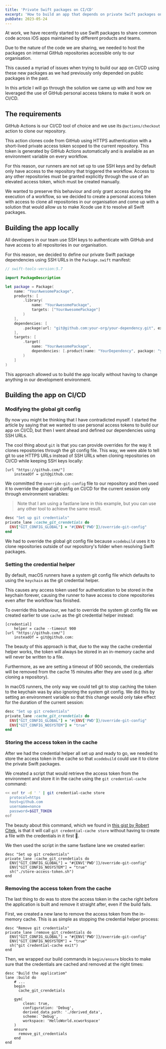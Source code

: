 ```yaml
---
title: 'Private Swift packages on CI/CD'
excerpt: 'How to build an app that depends on private Swift packages on CI/CD.'
pubDate: 2023-05-24
---
```


At work, we have recently started to use Swift packages to share common code across iOS apps maintained by different products and teams.

Due to the nature of the code we are sharing, we needed to host the packages on internal GitHub repositories accessible only to our organisation.

This caused a myriad of issues when trying to build our app on CI/CD using these new packages as we had previously only depended on public packages in the past.

In this article I will go through the solution we came up with and how we leveraged the use of GitHub personal access tokens to make it work on CI/CD.

## The requirements

GitHub Actions is our CI/CD tool of choice and we use its `@actions/checkout` action to clone our repository.

This action clones code from GitHub using HTTPS authentication with a short-lived private access token scoped to the current repository. This token is generated by GitHub Actions automatically and is available as an environment variable on every workflow.

For this reason, our runners are not set up to use SSH keys and by default only have access to the repository that triggered the workflow. Access to any other repositories must be granted explicitly through the use of an elevated access token, which must be created manually.

We wanted to preserve this behaviour and only grant access during the execution of a workflow, so we decided to create a personal access token with access to clone all repositories in our organisation and come up with a solution that would allow us to make Xcode use it to resolve all Swift packages.

## Building the app locally

All developers in our team use SSH keys to authenticate with GitHub and have access to all repositories in our organisation.

For this reason, we decided to define our private Swift package dependencies using SSH URLs in the `Package.swift` manifest:

```swift:Package.swift
// swift-tools-version:5.7

import PackageDescription

let package = Package(
    name: "YourAwesomePackage",
    products: [
        .library(
            name: "YourAwesomePackage",
            targets: ["YourAwesomePackage"]
        )
    ],
    dependencies: [
        .package(url: "git@github.com:your-org/your-dependency.git", exact: "1.0.0")
    ],
    targets: [
        .target(
            name: "YourAwesomePackage",
            dependencies: [.product(name: "YourDependency", package: "your-dependency")]
        )
    ]
)
```

This approach allowed us to build the app locally without having to change anything in our development environment.

## Building the app on CI/CD

### Modifying the global git config

By now you might be thinking that I have contradicted myself. I started the article by saying that we wanted to use personal access tokens to build our app on CI/CD, but then I went ahead and defined our dependencies using SSH URLs.

The cool thing about `git` is that you can provide overrides for the way it clones repositories through the git config file. This way, we were able to tell git to use HTTPS URLs instead of SSH URLs when cloning repositories on CI/CD while keeping SSH keys locally:

```yml:override-git-config
[url "https://github.com/"]
	insteadOf = git@github.com:
```

We committed the `override-git-config` file to our repository and then used it to override the global git config on CI/CD for the current session only through environment variables:

> Note that I am using a fastlane lane in this example, but you can use any other tool to achieve the same result.

```ruby
desc "Set up git credentials"
private_lane :cache_git_crendetials do
  ENV["GIT_CONFIG_GLOBAL"] = "#{ENV['PWD']}/override-git-config"
end
```

We had to override the global git config file because `xcodebuild` uses it to clone repositories outside of our repository's folder when resolving Swift packages.

### Setting the credential helper

By default, macOS runners have a system git config file which defaults to using the `keychain` as the git credential helper.

This causes any access token used for authentication to be stored in the keychain forever, causing the runner to have access to clone repositories even after the workflow has finished.

To override this behaviour, we had to override the system git config file we created earlier to use `cache` as the git credential helper instead:

```yml:override-git-config
[credential]
	helper = cache --timeout 900
[url "https://github.com/"]
	insteadOf = git@github.com:
```

The beauty of this approach is that, due to the way the cache credential helper works, the token will always be stored in an in-memory cache and will never be written to a file.

Furthermore, as we are setting a timeout of 900 seconds, the credentials will be removed from the cache 15 minutes after they are used (e.g. after cloning a repository).

In macOS runners, the only way we could tell git to stop caching the token to the keychain was by also ignoring the system git config. We did this by setting an environment variable so that this change would only take effect for the duration of the current session:

```ruby
desc "Set up git credentials"
private_lane :cache_git_crendetials do
  ENV["GIT_CONFIG_GLOBAL"] = "#{ENV['PWD']}/override-git-config"
  ENV["GIT_CONFIG_NOSYSTEM"] = "true"
end
```

### Storing the access token in the cache

After we had the credential helper all set up and ready to go, we needed to store the access token in the cache so that `xcodebuild` could use it to clone the private Swift packages.

We created a script that would retrieve the access token from the environment and store it in the cache using the `git credential-cache` command:

```bash:store-access-token.sh
<< eof tr -d ' ' | git credential-cache store
  protocol=https
  host=github.com
  username=nonce
  password=$GIT_TOKEN
eof
```

The beauty about this command, which we found in [this gist by Robert Citek](https://gist.github.com/rwcitek/da862e9e27cc28d3e96e62a2ca4b2b64), is that it will call `git credential-cache store` without having to create a file with the credentials in it first 🎉.

We then used the script in the same fastlane lane we created earlier:

```ruby:Fastfile
desc "Set up git credentials"
private_lane :cache_git_crendetials do
  ENV["GIT_CONFIG_GLOBAL"] = "#{ENV['PWD']}/override-git-config"
  ENV["GIT_CONFIG_NOSYSTEM"] = "true"
  sh("./store-access-token.sh")
end
```

### Removing the access token from the cache

The last thing to do was to store the access token in the cache right before the application is built and remove it straight after, even if the build fails.

First, we created a new lane to remove the access token from the in-memory cache. This is as simple as stopping the credential helper process:

```ruby:Fastfile
desc "Remove git credentials"
private_lane :remove_git_credentials do
  ENV["GIT_CONFIG_GLOBAL"] = "#{ENV['PWD']}/override-git-config"
  ENV["GIT_CONFIG_NOSYSTEM"] = "true"
  sh("git credential-cache exit")
end
```

Then, we wrapped our build commands in `begin/ensure` blocks to make sure that the credentials are cached and removed at the right times:

```ruby:Fastfile
desc "Build the applicatiom"
lane :build do
    # ...
    begin
      cache_git_crendetials

    gym(
        clean: true,
        configuration: 'Debug',
        derived_data_path: './derived_data',
        scheme: 'Debug',
        workspace: 'HelloWorld.xcworkspace'
    )
    ensure
      remove_git_credentials
    end
end
```
